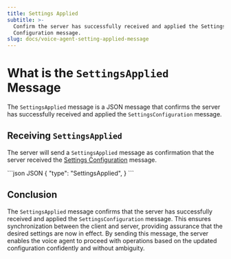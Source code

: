 ```yaml
---
title: Settings Applied
subtitle: >-
  Confirm the server has successfully received and applied the Settings
  Configuration message.
slug: docs/voice-agent-setting-applied-message
---
```



<Markdown src="../snippets/voice-agent.mdx" />

# What is the `SettingsApplied` Message

The `SettingsApplied` message is a JSON message that confirms the server has successfully received and applied the `SettingsConfiguration` message.

## Receiving `SettingsApplied`

The server will send a `SettingsApplied` message as confirmation that the server received the [Settings Configuration](/docs/voice-agent-settings-configuration) message.

<CodeGroup>
  ```json JSON
  {
    "type": "SettingsApplied",
  }
  ```
</CodeGroup>

## Conclusion

The `SettingsApplied` message confirms that the server has successfully received and applied the `SettingsConfiguration` message. This ensures synchronization between the client and server, providing assurance that the desired settings are now in effect. By sending this message, the server enables the voice agent to proceed with operations based on the updated configuration confidently and without ambiguity.
